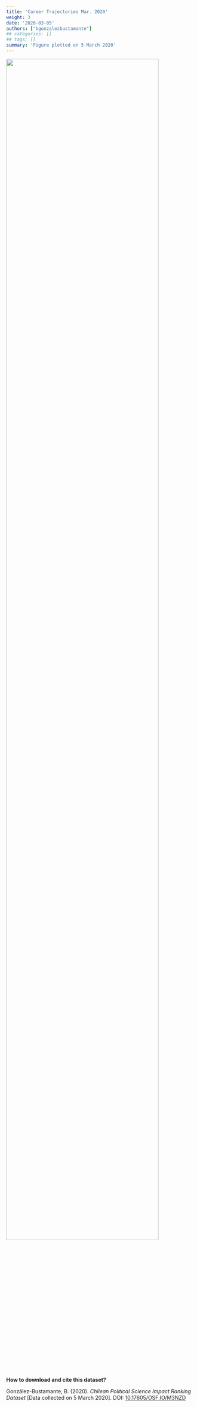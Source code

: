 ```yaml
---
title: 'Career Trajectories Mar. 2020'
weight: 3
date: '2020-03-05'
authors: ["bgonzalezbustamante"]
## categories: []
## tags: []
summary: 'Figure plotted on 5 March 2020'
---
```


![](Careers-Mar-2020.png){ width=90% }

**How to download and cite this dataset?**

González-Bustamante, B. (2020). *Chilean Political Science Impact Ranking Dataset* [Data collected on 5 March 2020]. DOI: [10.17605/OSF.IO/M3NZD](http://doi.org/10.17605/OSF.IO/M3NZD)
